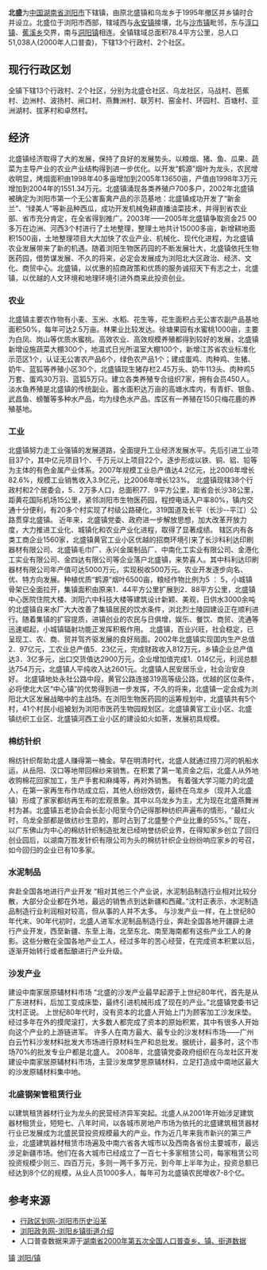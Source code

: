 {{中国乡级行政区}}
{{POV|time=2019-03-20T07:58:44+00:00}}
'''北盛'''为[[中华人民共和国|中国]][[湖南省|湖南省]][[浏阳市|浏阳市]]下辖镇，由原北盛镇和乌龙乡于1995年撤区并乡镇时合并设立。北盛位于浏阳市西部，辖域西与[[永安镇_(浏阳市)|永安镇]]接壤，北与[[沙市镇|沙市镇]]毗邻，东与[[淳口镇|淳口镇]]、[[蕉溪乡|蕉溪乡]]交界，南与[[洞阳镇|洞阳镇]]相连。全镇辖域总面积78.4平方公里，总人口51,038人(2000年人口普查)，下辖13个行政村、2个社区。

==现行行政区划==
全镇下辖13个行政村、2个社区，分别为北盛仓社区、乌龙社区，马战村、芭蕉村、边洲村、波扬村、闸口村、燕舞洲村、联芳村、窑金村、环园村、百塘村、亚洲湖村、拔茅村和卓然村。
==经济==
北盛镇经济取得了大的发展，保持了良好的发展势头。以粮烟、猪、鱼、瓜果、蔬菜为主导产业的农业产业结构得到进一步优化。以开发“鹤源”烟叶为龙头，农民增收明显，烤烟面积由1998年40多亩增加到2005年13650亩，产值由1998年3万元增加到2004年的1551.34万元。北盛镇涌现各类养殖户700多户，2002年北盛镇被确定为浏阳市第一个无公害畜禽产品的示范基地：北盛镇成功开发了“新金兰”、“绿美人”等新品种西瓜，成功开发机械免耕直播油菜技术，并得到省农业部、省市充分肯定，在全省得到推广。2003年——2005年北盛镇争取资金25 00多万在边洲、河西3个村进行了土地整理，整理土地共计15000多亩，新增耕地面积1500亩，土地整理项目大大加快了农业产业、机械化、现代化进程，为北盛镇农业发展带来了新的机遇。随着浏阳生物医药园的不断发展壮大，北盛镇依托生物医药园，借势谋发展、不久的将来，必定会发展成为浏阳北大区政治、经济、文化、商贸中心。北盛镇，以优惠的招商政策和优质的服务诚招天下有志之士，北盛镇，以优越的人文环境和地理环境引进外商来此投资创业。

===农业===
北盛镇主要农作物有小麦、玉米、水稻、花生等，花生面积占无公害农副产品基地面积50%，每年可达2.5万亩。林果业比较发达。徐塘果园有水蜜桃1000亩，主要为白凤、岗山等优质水蜜桃。高效农业、高效规模养殖都得到较好的发展，北盛镇新增设施蔬菜大棚300个，地温式日光所温室大棚100个，新增江苏省农业标准化示范区1个，认证无公害农产品6个，绿色农产品1个；建成蛋鸡、肉种鸡、生猪、奶牛、蓝狐等养殖小区30个，北盛镇现生猪存栏2.45万头、奶牛113头、肉种鸡5万套、蛋鸡30万羽、蓝狐5万只。建立各类养殖专合组织7家，拥有会员450人。淡水鱼养殖是北盛镇的传统副业。蓄水面积达万亩的高塘水库内，有青虾、银鱼、武昌鱼、螃蟹等多种水产品，均为绿色水产品。库区有一养殖在150只梅花鹿的养殖基地。

===工业===
北盛镇努力走工业强镇的发展道路，全面提升工业经济发展水平。先后引进工业项目37个，其中亿元项目1个、千万元以上项目22个。逐步形成以铁、铜、铝、铅等为主体的有色金属产业体系。2007年规模工业总产值达4.2亿元，比2006年增长82.6%，规模工业销售收入3.9亿元，比2006年增长123%。 
北盛镇现辖38个行政村和2个居委会，5．2万多人口，总面积77．9平方公里，距省会长沙38公里，距黄花国际机场15公里，紧邻浏阳市生物医药园，程控电话入户率80%，镇内交通十分便利，有20多个村实现了村级公路硬化，319国道及长平（长沙--平江）公路贯穿北盛镇。 近年来，北盛镇党委、政府进一步解放思想，加大改革开放力度，大力推进工业化、城镇化和农业产业化进程，取得了显著成绩。 辖区内有各类工商企业1560家，北盛镇黄官工业小区优越的招商环境引来了长沙科利达印刷器材有限公司、北盛镇毛巾厂、永兴金属制品厂、中南化工实业有限公司、金港化工实业有限公司、金四达有限公司等企业落户北盛镇，来势喜人。其中科利达印刷器材有限公司年产值可达5000万元，实现税收500万元。农业开发逐步向名、优、特方向发展。种植优质“鹤源”烟叶6500亩，粮经作物比例为5 ： 5，小城镇骨架已全面拉开，集镇面积由原来1．44平方公里扩展到2．88平方公里，北盛镇中心医院住院大楼、浏阳六中科技大楼等建筑设计新颖、美观，日供水3000余吨的北盛镇自来水厂大大改善了集镇居民的饮水条件，浏北烈士陵园建设正在顺利进行。随着集镇的扩容提质，进镇创业的农民与日俱增，娱乐、餐饮、商贸、流通等迅速崛起，小城镇辐射功能正发挥积极作用。 北盛镇，百业兴旺，社会稳定，已呈现工、农、商、贸并驾齐驱发展的良好局面。2002年北盛镇实现国内生产总值2．97亿元，工农业总产值5．23亿元，完成财政收入812万元，乡镇企业总产值达3．3亿多元，出口交货值达2900万元，企业增加值完成1．014亿元，利润总额达754万元，北盛镇人平纯收入达2601元。北盛镇人民安居乐业，社会治安良好。 北盛镇地处永社公路中段，黄官公路连接319高等级公路，优越的区位条件，必将使北大区“中心镇”的优势得到进一步发挥，不久的将来，北盛镇一定会成为浏阳北大区发展战略中的主战场。在浏阳生物医药园的运筹规划中，北盛镇共有5个村，41个村民小组被划为浏阳市医药生物园规划区。北盛镇黄官工业小区、北盛镇纺织工业区、北盛镇河西工业小区的建设如火如荼，发展初具规模。

===棉纺针织===
棉纺针织帮助北盛人赚得第一桶金。早在明清时代，北盛人就通过捞刀河的帆船水运，从岳阳、汉口等地带回棉纱来销售。在积累了第一笔资金之后，北盛人从外地收购棉花回家加工，生产手套和麻绳等，再对外销售。
有着强大学习能力的北盛人，在第一家再生布作坊成立后，其他人纷纷效仿，最终在乌龙乡（现并入北盛镇）形成了家家都纺再生布的宏观景象。其中以乌龙乡为主，尤为现在北盛燕舞洲村为甚。北盛镇五老协会会长彭小阳至今仍记得那种纺织声遍布的情形，“最红火时，乌龙全部都是做纺纱生意的，那时占到了北盛整个产业比重的55%。”
现在，以广东佛山为中心的棉纺针织制造批发已经响誉纺织业界，在得知家乡创立了回归创业园后，以湖南万胜发针织有限公司为头的棉纺针织企业纷纷响应家乡的号召，如今回归的企业已有10多家。
===水泥制品===
奔赴全国各地进行产业开发
“相对其他三个产业说，水泥制品制造行业相对比较分散，大部分企业都在外地，最远的销售点到达新疆和西藏。”沈村正表示，水泥制造品制造行业利润相对较高，但从事的人并不太多。
与沙发产业一样，在上世纪80年代末、90年代初时，北盛人进军水泥制品制造行业，奔赴全国各地开疆辟土进行产业开发，西至新疆、东至上海，北至东北、南至海南都有这些产业工人的身影。这些分散在全国各地产业工人，经过多年的苦心经营，在完成资本积累以后，逐渐开始转行或者酝酿进行产业升级。
===沙发产业===
建设中南家居原辅材料市场
“北盛的沙发产业最早起源于上世纪80年代，首先是从广东进材料，后加工变成床垫，最终引进机械形成了现在的产业。”北盛镇党委书记沈村正说。
上世纪80年代时，没有资本的北盛人开始上门为顾客加工沙发床垫。经过多年在外的摸爬滚打，大多数人都完成了资本的原始积累，其中有很多人开始向这个产业的上游链进军。
许多人在南方最大、最专业的沙发材料市场——广州白云竹料沙发材料批发大市场进行原材料生产和总批发。据统计，最多时，这个市场70%的批发专业户都是北盛人。
2008年，北盛镇党委政府组织在乌龙社区开发建设中南家居原辅材料市场，主营沙发席梦思原辅材料，立足打造成中南地区最大的沙发原辅材料集中地。

===北盛钢架管租赁行业===
以建筑租赁器材行业为龙头的民营经济异军突起。北盛人从2001年开始涉足建筑器材租赁业，短短七、八年时间，以各城市房地产市场为依托的北盛建筑租赁器材行业已发展成为北盛民营投资规模最大的产业。作为近几年来我市新兴的第三产业，北盛建筑器材租赁市场遍及中南六省各大城市以及西南各省份主要城市，最远涉足新疆市场。他们在各大城市已经成立了一百七十多家租赁公司，每家租赁公司投资规模少则三、四百万元，多则一两千多万元，到今年上半年为止，投资总额已经达到8个亿的规模，从业人员1000多人，每年可为北盛镇农民增收7-8个亿。



==参考来源==
* [http://www.xzqh.org/html/list/1399.html 行政区划网-浏阳市历史沿革]{{Wayback|url=http://www.xzqh.org/html/list/1399.html |date=20110921123932 }}
* [http://www.liuyang.gov.cn/column_mlly.asp 浏阳政务网-浏阳乡镇街道介绍]{{Wayback|url=http://www.liuyang.gov.cn/column_mlly.asp |date=20110903164219 }}
* 人口普查数据来源于[http://www.stats.gov.cn/tjsj/ndsj/renkoupucha/2000jiedao/html/J43.htm 湖南省2000年第五次全国人口普查乡、镇、街道数据]{{Wayback|url=http://www.stats.gov.cn/tjsj/ndsj/renkoupucha/2000jiedao/html/J43.htm |date=20111007074252 }}

{{浏阳市行政区划}}

[[Category:浏阳市行政区划|镇]]
[[Category:长沙乡镇|浏阳/镇]]